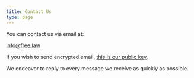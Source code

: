 ```yaml
---
title: Contact Us
type: page
---
```


You can contact us via email at:

<!--
    This is a html-encoded email address link.
    Damn the spammers. See: http://www.wbwip.com/wbw/emailencoder.html
-->
<a href="mailto:&#105;&#110;&#102;&#111;&#064;&#102;&#114;&#101;&#101;&#046;&#108;&#097;&#119;" className="btn btn-lg btn-primary">&#105;&#110;&#102;&#111;&#064;&#102;&#114;&#101;&#101;&#046;&#108;&#097;&#119;</a>

If you wish to send encrypted email, [this is our public key][1].

We endeavor to reply to every message we receive as quickly as possible.


[1]: /keys/flp.gpg

